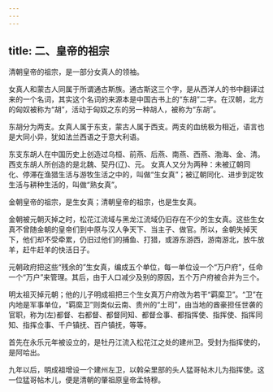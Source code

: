 ```yaml
---
---
---
```

title: 二、皇帝的祖宗
---



清朝皇帝的祖宗，是一部分女真人的领袖。

女真人和蒙古人同属于所谓通古斯族。通古斯这三个字，是从西洋人的书中翻译过来的一个名词，其实这个名词的来源本是中国古书上的“东胡”二字。在汉朝，北方的匈奴被称为“胡”，活动于匈奴之东的另一种胡人，被称为“东胡”。

东胡分为两支。女真人属于东支，蒙古人属于西支。两支的血统极为相近，语言也是大同小异，犹如法兰西语之于意大利语。

东支东胡人在中国历史上创造过乌桓、前燕、后燕、南燕、西燕、渤海、金、清。西支东胡人所创造的是北魏、契丹(辽)、元。 女真人又分为两种：未被辽朝同化、停滞在渔猎生活与游牧生活之中的，叫做“生女真”；被辽朝同化、进步到定牧生活与耕种生活的，叫做“熟女真”。

金朝皇帝的祖宗，是生女真；清朝皇帝的祖宗，也是生女真。

金朝被元朝灭掉之时，松花江流域与黑龙江流域仍旧存在不少的生女真。这些生女真不曾随金朝的皇帝们到中原与汉人争天下、当主子、做官。所以，金朝失掉天下，他们却不受牵累，仍旧过他们的捕鱼、打猎，或游东游西，游南游北，放牛放羊，赶牛赶羊的快活日子。

元朝政府把这些“残余的”生女真，编成五个单位，每一单位设一个“万户府”，任命一个“万户”来管理。其后，由于人口减少及别的原因，五个万户府被合并为三个。

明太祖灭掉元朝；他的儿子明成祖把三个生女真万户府改为若干“羁縻卫”。“卫”在内地是军事单位，“羁縻卫”则类似云南、贵州的“土司”，由当地的酋豪担任世袭的官职，称为(左)都督、右都督、都督同知、都督佥事、都指挥使、指挥使、指挥同知、指挥佥事、千户镇抚、百户镇抚，等等。

首先在永乐元年被设立的，是牡丹江流入松花江之处的建州卫。受封为指挥使的，是阿哈出。

九年以后，明成祖增设一个建州左卫，以斡朵里部的头人猛哥帖木儿为指挥使。这一位猛哥帖木儿，便是清朝的肇祖原皇帝孟特穆。